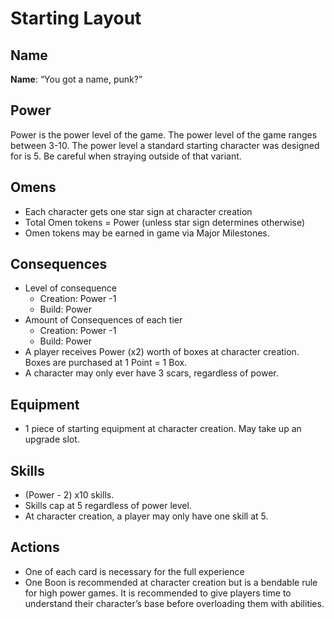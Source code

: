 # Starting Layout

## Name

**Name**: “You got a name, punk?”

## Power

Power is the power level of the game. The power level of the game ranges between 3-10. The power level a standard starting character was designed for is 5. Be careful when straying outside of that variant.

## Omens

-   Each character gets one star sign at character creation
-   Total Omen tokens = Power (unless star sign determines otherwise)
-   Omen tokens may be earned in game via Major Milestones.

## Consequences

-   Level of consequence
    -   Creation: Power -1
    -   Build: Power
-   Amount of Consequences of each tier
    -   Creation: Power -1
    -   Build: Power
-   A player receives Power (x2) worth of boxes at character creation. Boxes are purchased at 1 Point = 1 Box.
-   A character may only ever have 3 scars, regardless of power.

## Equipment

-   1 piece of starting equipment at character creation. May take up an upgrade slot.

## Skills

-   (Power - 2) x10 skills.
-   Skills cap at 5 regardless of power level.
-   At character creation, a player may only have one skill at 5.

## Actions

-   One of each card is necessary for the full experience
-   One Boon is recommended at character creation but is a bendable rule for high power games. It is recommended to give players time to understand their character’s base before overloading them with abilities.
